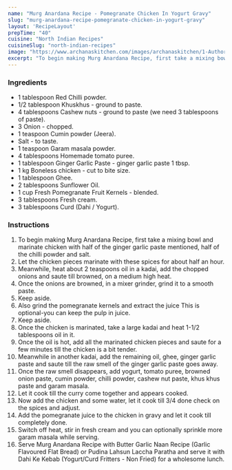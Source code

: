 ---
name: "Murg Anardana Recipe - Pomegranate Chicken In Yogurt Gravy"
slug: "murg-anardana-recipe-pomegranate-chicken-in-yogurt-gravy"
layout: 'RecipeLayout'
prepTime: "40"
cuisine: "North Indian Recipes"
cuisineSlug: "north-indian-recipes"
image: "https://www.archanaskitchen.com/images/archanaskitchen/1-Author/Sadafabbasi79-yahoo.com/murg_anardana_recipe_chicken_in_pomegranate_curry.JPG"
excerpt: "To begin making Murg Anardana Recipe, first take a mixing bowl and marinate chicken with half of the ginger garlic paste mentioned, half of the chilli powder and salt"
---

### Ingredients

- 1 tablespoon Red Chilli powder.
- 1/2 tablespoon Khuskhus - ground to paste.
- 4 tablespoons Cashew nuts - ground to paste (we need 3 tablespoons of paste).
- 3 Onion - chopped.
- 1 teaspoon Cumin powder (Jeera).
- Salt - to taste.
- 1 teaspoon Garam masala powder.
- 4 tablespoons Homemade tomato puree.
- 1 tablespoon Ginger Garlic Paste - ginger garlic paste 1 tbsp.
- 1 kg Boneless chicken - cut to bite size.
- 1 tablespoon Ghee.
- 2 tablespoons Sunflower Oil.
- 1 cup Fresh Pomegranate Fruit Kernels - blended.
- 3 tablespoons Fresh cream.
- 3 tablespoons Curd (Dahi / Yogurt).

### Instructions

1. To begin making Murg Anardana Recipe, first take a mixing bowl and marinate chicken with half of the ginger garlic paste mentioned, half of the chilli powder and salt.
1. Let the chicken pieces marinate with these spices for about half an hour.
1. Meanwhile, heat about 2 teaspoons oil in a kadai, add the chopped onions and saute till browned, on a medium high heat.
1. Once the onions are browned, in a mixer grinder, grind it to a smooth paste.
1. Keep aside.
1. Also grind the pomegranate kernels and extract the juice This is optional-you can keep the pulp in juice.
1. Keep aside.
1. Once the chicken is marinated, take a large kadai and heat 1-1/2 tablespoons oil in it.
1. Once the oil is hot, add all the marinated chicken pieces and saute for a few minutes till the chicken is a bit tender.
1. Meanwhile in another kadai, add the remaining oil, ghee, ginger garlic paste and saute till the raw smell of the ginger garlic paste goes away.
1. Once the raw smell disappears, add yogurt, tomato puree, browned onion paste, cumin powder, chilli powder, cashew nut paste, khus khus paste and garam masala.
1. Let it cook till the curry come together and appears cooked.
1. Now add the chicken and some water, let it cook till 3/4 done check on the spices and adjust.
1. Add the pomegranate juice to the chicken in gravy and let it cook till completely done.
1. Switch off heat, stir in fresh cream and you can optionally sprinkle more garam masala while serving.
1. Serve Murg Anardana Recipe with Butter Garlic Naan Recipe (Garlic Flavoured Flat Bread) or Pudina Lahsun Laccha Paratha and serve it with Dahi Ke Kebab (Yogurt/Curd Fritters - Non Fried) for a wholesome lunch.
